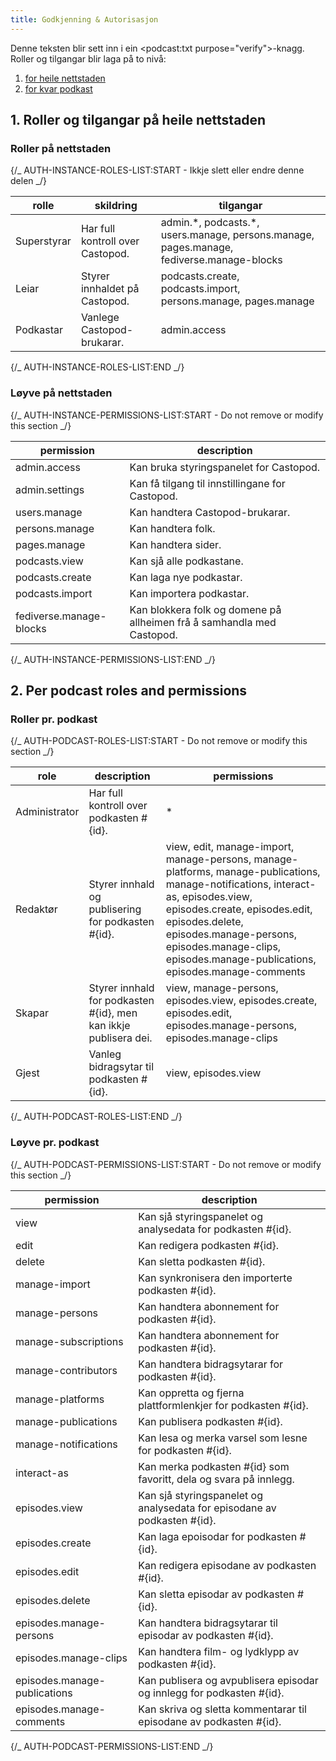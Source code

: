 ```yaml
---
title: Godkjenning & Autorisasjon
---
```


Denne teksten blir sett inn i ein \<podcast:txt purpose="verify">-knagg. Roller og tilgangar blir laga på to nivå:

1. [for heile nettstaden](#1-instance-wide-roles-and-permissions)
2. [for kvar podkast](#2-per-podcast-roles-and-permissions)

## 1. Roller og tilgangar på heile nettstaden

### Roller på nettstaden

{/_ AUTH-INSTANCE-ROLES-LIST:START - Ikkje slett eller endre denne delen _/}

| rolle       | skildring                        | tilgangar                                                                                  |
| ----------- | -------------------------------- | ------------------------------------------------------------------------------------------ |
| Superstyrar | Har full kontroll over Castopod. | admin.\*, podcasts.\*, users.manage, persons.manage, pages.manage, fediverse.manage-blocks |
| Leiar       | Styrer innhaldet på Castopod.    | podcasts.create, podcasts.import, persons.manage, pages.manage                             |
| Podkastar   | Vanlege Castopod-brukarar.       | admin.access                                                                               |

{/_ AUTH-INSTANCE-ROLES-LIST:END _/}

### Løyve på nettstaden

{/_ AUTH-INSTANCE-PERMISSIONS-LIST:START - Do not remove or modify this section _/}

| permission              | description                                                            |
| ----------------------- | ---------------------------------------------------------------------- |
| admin.access            | Kan bruka styringspanelet for Castopod.                                |
| admin.settings          | Kan få tilgang til innstillingane for Castopod.                        |
| users.manage            | Kan handtera Castopod-brukarar.                                        |
| persons.manage          | Kan handtera folk.                                                     |
| pages.manage            | Kan handtera sider.                                                    |
| podcasts.view           | Kan sjå alle podkastane.                                               |
| podcasts.create         | Kan laga nye podkastar.                                                |
| podcasts.import         | Kan importera podkastar.                                               |
| fediverse.manage-blocks | Kan blokkera folk og domene på allheimen frå å samhandla med Castopod. |

{/_ AUTH-INSTANCE-PERMISSIONS-LIST:END _/}

## 2. Per podcast roles and permissions

### Roller pr. podkast

{/_ AUTH-PODCAST-ROLES-LIST:START - Do not remove or modify this section _/}

| role          | description                                                        | permissions                                                                                                                                                                                                                                                                                 |
| ------------- | ------------------------------------------------------------------ | ------------------------------------------------------------------------------------------------------------------------------------------------------------------------------------------------------------------------------------------------------------------------------------------- |
| Administrator | Har full kontroll over podkasten #\{id\}.                          | \*                                                                                                                                                                                                                                                                                          |
| Redaktør      | Styrer innhald og publisering for podkasten #\{id\}.               | view, edit, manage-import, manage-persons, manage-platforms, manage-publications, manage-notifications, interact-as, episodes.view, episodes.create, episodes.edit, episodes.delete, episodes.manage-persons, episodes.manage-clips, episodes.manage-publications, episodes.manage-comments |
| Skapar        | Styrer innhald for podkasten #\{id\}, men kan ikkje publisera dei. | view, manage-persons, episodes.view, episodes.create, episodes.edit, episodes.manage-persons, episodes.manage-clips                                                                                                                                                                         |
| Gjest         | Vanleg bidragsytar til podkasten #\{id\}.                          | view, episodes.view                                                                                                                                                                                                                                                                         |

{/_ AUTH-PODCAST-ROLES-LIST:END _/}

### Løyve pr. podkast

{/_ AUTH-PODCAST-PERMISSIONS-LIST:START - Do not remove or modify this section _/}

| permission                   | description                                                                |
| ---------------------------- | -------------------------------------------------------------------------- |
| view                         | Kan sjå styringspanelet og analysedata for podkasten #\{id\}.              |
| edit                         | Kan redigera podkasten #\{id\}.                                            |
| delete                       | Kan sletta podkasten #\{id\}.                                              |
| manage-import                | Kan synkronisera den importerte podkasten #\{id\}.                         |
| manage-persons               | Kan handtera abonnement for podkasten #\{id\}.                             |
| manage-subscriptions         | Kan handtera abonnement for podkasten #\{id\}.                             |
| manage-contributors          | Kan handtera bidragsytarar for podkasten #\{id\}.                          |
| manage-platforms             | Kan oppretta og fjerna plattformlenkjer for podkasten #\{id\}.             |
| manage-publications          | Kan publisera podkasten #\{id\}.                                           |
| manage-notifications         | Kan lesa og merka varsel som lesne for podkasten #\{id\}.                  |
| interact-as                  | Kan merka podkasten #\{id\} som favoritt, dela og svara på innlegg.        |
| episodes.view                | Kan sjå styringspanelet og analysedata for episodane av podkasten #\{id\}. |
| episodes.create              | Kan laga epoisodar for podkasten #\{id\}.                                  |
| episodes.edit                | Kan redigera episodane av podkasten #\{id\}.                               |
| episodes.delete              | Kan sletta episodar av podkasten #\{id\}.                                  |
| episodes.manage-persons      | Kan handtera bidragsytarar til episodar av podkasten #\{id\}.              |
| episodes.manage-clips        | Kan handtera film- og lydklypp av podkasten #\{id\}.                       |
| episodes.manage-publications | Kan publisera og avpublisera episodar og innlegg for podkasten #\{id\}.    |
| episodes.manage-comments     | Kan skriva og sletta kommentarar til episodane av podkasten #\{id\}.       |

{/_ AUTH-PODCAST-PERMISSIONS-LIST:END _/}
